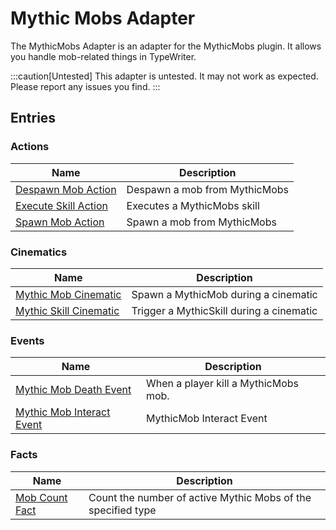 # Mythic Mobs Adapter

The MythicMobs Adapter is an adapter for the MythicMobs plugin. It allows you handle mob-related things in TypeWriter.

:::caution[Untested]
This adapter is untested. It may not work as expected. Please report any issues you find.
:::

## Entries

### Actions

| Name | Description |
| ---- | ----------- |
| [Despawn Mob Action](./entries/action/despawn_mythicmobs_mob.mdx) | Despawn a mob from MythicMobs |
| [Execute Skill Action](./entries/action/execute_mythicmob_skill.mdx) | Executes a MythicMobs skill |
| [Spawn Mob Action](./entries/action/spawn_mythicmobs_mob.mdx) | Spawn a mob from MythicMobs |

### Cinematics

| Name | Description |
| ---- | ----------- |
| [Mythic Mob Cinematic](./entries/cinematic/mythicmob_cinematic.mdx) | Spawn a MythicMob during a cinematic |
| [Mythic Skill Cinematic](./entries/cinematic/mythicskill_cinematic.mdx) | Trigger a MythicSkill during a cinematic |

### Events

| Name | Description |
| ---- | ----------- |
| [Mythic Mob Death Event](./entries/event/on_mythic_mob_die.mdx) | When a player kill a MythicMobs mob. |
| [Mythic Mob Interact Event](./entries/event/mythicmobs_interact_event.mdx) | MythicMob Interact Event |

### Facts

| Name | Description |
| ---- | ----------- |
| [Mob Count Fact](./entries/fact/mythic_mob_count_fact.mdx) | Count the number of active Mythic Mobs of the specified type |

